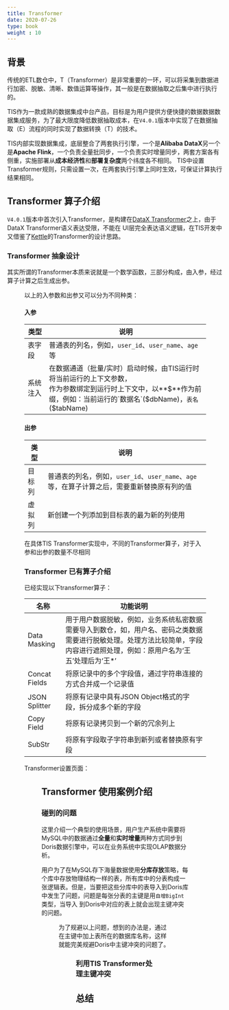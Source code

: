 ```yaml
---
title: Transformer
date: 2020-07-26
type: book
weight : 10
---
```


## 背景

传统的ETL数仓中，T（Transformer）是非常重要的一环，可以将采集到数据进行加密、脱敏、清晰、数值运算等操作，其一般是在数据抽取之后集中进行执行的。

TIS作为一款成熟的数据集成中台产品，目标是为用户提供方便快捷的数据数据数据集成服务，为了最大限度降低数据抽取成本，在`V4.0.1`版本中实现了在数据抽取（E）流程的同时实现了数据转换（T）的技术。

TIS内部实现数据集成，底层整合了两套执行引擎，一个是**Alibaba DataX**另一个是**Apache Flink**，一个负责全量批同步，一个负责实时增量同步，两套方案各有侧重，实施部署从**成本经济性**和**部署复杂度**两个纬度各不相同。
TIS中设置Transformer规则，只需设置一次，在两套执行引擎上同时生效，可保证计算执行结果相同。

## Transformer 算子介绍

`V4.0.1`版本中首次引入Transformer，是构建在[DataX Transformer](https://github.com/alibaba/DataX/blob/master/transformer/doc/transformer.md)之上，由于DataX Transformer语义表达受限，不能在
UI层完全表达语义逻辑，在TIS开发中又借鉴了[Kettle](https://github.com/pentaho/pentaho-kettle)的Transformer的设计思路。

### Transformer 抽象设计

其实所谓的Transformer本质来说就是一个数学函数，三部分构成，由入参，经过算子计算之后生成出参。
<Figure img={require('./images/operator.jpg')} />
以上的入参数和出参又可以分为不同种类：

#### 入参


|类型|说明|
|-|-|
|表字段|普通表的列名，例如，`user_id`、`user_name`、`age` 等|
|系统注入|在数据通道（批量/实时）启动时候，由TIS运行时将当前运行的上下文参数，<br/>作为参数绑定到运行时上下文中，以**$**作为前缀，例如：当前运行的`数据名`($dbName)，`表名`($tabName)|

#### 出参


|类型|说明|
|-|-|
|目标列|普通表的列名，例如，`user_id`、`user_name`、`age` 等，在算子计算之后，需要重新替换原有列的值|
|虚拟列|新创建一个列添加到目标表的最为新的列使用|

在具体TIS Transformer实现中，不同的Transformer算子，对于入参和出参的数量不尽相同

### Transformer 已有算子介绍

已经实现以下transformer算子：

|名称| 功能说明|
|-|-|
|Data Masking| 用于用户数据脱敏，例如，业务系统私密数据需要导入到数仓，如，用户名、密码之类数据需要进行脱敏处理。处理方法比较简单，字段内容进行遮照处理，例如：原用户名为‘王五’处理后为‘王*’|
|Concat Fields| 将原记录中的多个字段值，通过字符串连接的方式合并成一个记录值|
|JSON Splitter| 将原有记录中具有JSON Object格式的字段，拆分成多个新的字段|
|Copy Field| 将原有记录拷贝到一个新的冗余列上|
|SubStr| 将原有字段取子字符串到新列或者替换原有字段 |

Transformer设置页面：
<Figure img={require('./images/useable_transformer_operator.png')} />

## Transformer 使用案例介绍

### 碰到的问题
这里介绍一个典型的使用场景，用户生产系统中需要将MySQL中的数据通过**全量**和**实时增量**两种方式同步到Doris数据引擎中，可以在业务系统中实现OLAP数据分析。

用户为了在MySQL存下海量数据使用**分库存放**策略，每个库中存放物理结构一样的表，所有库中的分表构成一张逻辑表。但是，当要把这些分库中的表导入到Doris库中发生了问题，问题是每张分表的主键是用`自增BigInt`类型，当导入
到Doris中对应的表上就会出现主键冲突的问题。
<Figure img={require('./images/mysql_sync_id_conflict.jpg')} />
为了规避以上问题，想到的办法是，通过在主键中加上表所在的数据库名称，这样就能完美规避Doris中主键冲突的问题了。
<Figure img={require('./images/mysql_sync_id_conflict_resolve.jpg')} />


### 利用TIS Transformer处理主键冲突


## 总结



